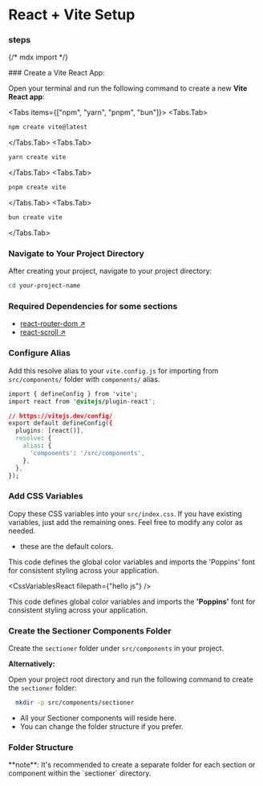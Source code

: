 # React + Vite Setup
### steps


{/* mdx import */}

<Steps>
### Create a Vite React App:

Open your terminal and run the following command to create a new **Vite React app**:

<Tabs items={["npm", "yarn", "pnpm", "bun"]}>
  <Tabs.Tab>
  ```bash copy
  npm create vite@latest
  ```
  </Tabs.Tab>
  <Tabs.Tab>
  ```bash copy
  yarn create vite
  ```
  </Tabs.Tab>
  <Tabs.Tab>
  ```bash copy
  pnpm create vite
  ```
  </Tabs.Tab>
  <Tabs.Tab>
  ```bash copy
  bun create vite
  ```
  </Tabs.Tab>
</Tabs>
 
### Navigate to Your Project Directory

After creating your project, navigate to your project directory:

```bash copy
cd your-project-name
```

### Required Dependencies for some sections

- [react-router-dom ↗](https://reactrouter.com/en/main/start/tutorial)
- [react-scroll ↗](https://reactrouter.com/en/main/start/tutorial)

### Configure Alias

Add this resolve alias to your `vite.config.js` for importing from `src/components/` folder with `components/` alias.

```css showLineNumbers filename="vite.config.js" copy {7-11}
import { defineConfig } from 'vite';
import react from '@vitejs/plugin-react';

// https://vitejs.dev/config/
export default defineConfig({
  plugins: [react()],
  resolve: {
    alias: {
      'components': '/src/components',
    },
  },
});
```

### Add CSS Variables

Copy these CSS variables into your `src/index.css`. If you have existing variables, just add the remaining ones. Feel free to modify any color as needed.

- these are the default colors.

This code defines the global color variables and imports the 'Poppins' font for consistent styling across your application.

<CssVariablesReact filepath={"hello js"} />

This code defines global color variables and imports the **'Poppins'** font for consistent styling across your application.

### Create the Sectioner Components Folder

Create the `sectioner` folder under `src/components` in your project.

**Alternatively:**

Open your project root directory and run the following command to create the `sectioner` folder:

```bash copy
  mkdir -p src/components/sectioner
```

- All your Sectioner components will reside here.
- You can change the folder structure if you prefer.


### Folder Structure

<FileTree>
  <FileTree.Folder name="your-project" defaultOpen>
    <FileTree.Folder name="node_modules" />
    <FileTree.Folder name="public" />
    <FileTree.Folder name="src" defaultOpen>
      <FileTree.Folder name="assets" />
      <FileTree.Folder name="components" defaultOpen>
        <FileTree.Folder name="sectioner" defaultOpen>
          <FileTree.Folder name="component-name" defaultOpen>
            <FileTree.File name="sectioner-component.jsx" />
            <FileTree.File name="sectioner-component.module.css" />
          </FileTree.Folder>
        </FileTree.Folder>
      </FileTree.Folder>
      <FileTree.File name="App.css" />
      <FileTree.File name="App.jsx" />
      <FileTree.File name="index.css" />
      <FileTree.File name="main.jsx" />
    </FileTree.Folder>
    <FileTree.File name="index.html" />
    <FileTree.File name="package.json" />
    <FileTree.File name="vite.config.js" />
  </FileTree.Folder>
</FileTree>

 
<Callout type="warning" emoji="💡">
**note**: It's recommended to create a separate folder for each section or component within the `sectioner` directory.
</Callout>

</Steps>
